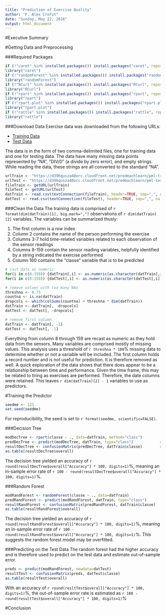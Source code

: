 ```yaml
---
title: "Prediction of Exercise Quality"
author: "F. Alex Crofut"
date: "Sunday, May 22, 2016"
output: html_document
---
```


#Executive Summary



#Getting Data and Preprocessing

###Required Packages
```r
if (!"caret" %in% installed.packages()) install.packages("caret", repos="http://cran.rstudio.com/")
library("caret")
if (!"randomForest" %in% installed.packages()) install.packages("randomForest", repos="http://cran.rstudio.com/")
library("randomForest")
if (!"RCurl" %in% installed.packages()) install.packages("RCurl", repos="http://cran.rstudio.com/")
library("RCurl")
if (!"rpart" %in% installed.packages()) install.packages("rpart", repos="http://cran.rstudio.com/")
library("rpart")
if (!"rpart.plot" %in% installed.packages()) install.packages("rpart.plot", repos="http://cran.rstudio.com/")
library("rpart.plot")
if (!"rattle" %in% installed.packages()) install.packages("rattle", repos="http://cran.rstudio.com/")
library("rattle")
```

###Download Data
Exercise data was downloaded from the following URLs:

* [Training Data](https://d396qusza40orc.cloudfront.net/predmachlearn/pml-training.csv)
* [Test Data](https://d396qusza40orc.cloudfront.net/predmachlearn/pml-testing.csv)

The data is in the form of two comma-delimited files, one for training data and one for testing data.  The data have many missing data points represented by "NA", "DIV/0" (a divide by zero error), and empty strings.  While reading the data, these strings are all converted to the standard "NA". 
```r
urlTrain <- "https://d396qusza40orc.cloudfront.net/predmachlearn/pml-training.csv"
urlTest <- "https://d396qusza40orc.cloudfront.net/predmachlearn/pml-testing.csv"
fileTrain <- getURL(urlTrain)
fileTest <- getURL(urlTest)
datTrain <- read.csv(textConnection(fileTrain), header=TRUE, sep=",", na.strings=c("NA", "#DIV/0!", ""))
datTest <- read.csv(textConnection(fileTest), header=TRUE, sep=",", na.strings=c("NA", "#DIV/0!", ""))
```

###Clean the Data
The training data is comprised of `r format(dim(datTrain)[1], big.mark=",")` observations of `r dim(datTrain)[2]` variables. The variables can be summarized thusly:

1. The first column is a row index
2. Column 2 contains the name of the person performing the exercise
3. Columns 3-7 hold time-related variables related to each observation of the sensor readings
4. Columns 8-159 contain the sensor reading variables, helpfully identified by a string indicated the exercise performed
5. Column 160 contains the "classe" variable that is to be predicted

```r
# cast data as numeric
for(i in c(8:159)) {datTrain[,i] <- as.numeric(as.character(datTrain[,i]))}
for(i in c(8:159)) {datTest[,i] <- as.numeric(as.character(datTest[,i]))}

# remove values with too many NAs
threshna <- 0.75
countna <- is.na(datTrain)
dropcols <- which(colSums(countna) > threshna * dim(datTrain))
datTrain <- datTrain[, -dropcols]
datTest <- datTest[, -dropcols]

# remove first column
datTrain <- datTrain[, -1]
datTest <- datTest[, -1]
```

Everything from column 8 through 159 are recast as numeric as they hold data from the sensors.  Many variables are comprised mostly of missing values.  This analysis uses a threshold of `r threshna * 100`% missing data to determine whether or not a variable will be included.  The first column holds a record number and is not useful for prediction.  It is therefore removed as well.  A quick exploration of the data shows that there does appear to be a relationship between time and performance.  Given the time frame, this may be related to tiring as exercises are performed.  Therefore, the date columns were retained.  This leaves `r dim(datTrain)[2] - 1` variables to use as predictors.  

#Training the Predictor
```r
seedme <- 123
set.seed(seedme)
```
For reproducibility, the seed is set to `r format(seedme, scientific=FALSE)`.  

###Decision Tree
```r
modDecTree <- rpart(classe ~ ., data=datTrain, method="class")         # train the model
predDecTree <- predict(modDecTree, datTrain, type="class")            # predict on training set
resultDecTree <- confusionMatrix(predDecTree, datTrain$classe)        # evaluate model success
as.table(resultDecTree$overall)
```
The decision tree yielded an accuracy of `r round(resultDecTree$overall["Accuracy"] * 100, digits=1)`%, meaning an in-sample error rate of `r 100 - round(resultDecTree$overall["Accuracy"] * 100, digits=1)`%.

###Random Forest
```r
modRandForest <- randomForest(classe ~ ., data=datTrain)
predRandForest <- predict(modRandForest, datTrain, type="class")
resultRandForest <- confusionMatrix(predRandForest, datTrain$classe)
as.table(resultRandForest$overall)
```
The decision tree yielded an accuracy of `r round(resultRandForest$overall["Accuracy"] * 100, digits=1)`%, meaning an in-sample error rate of `r 100 - round(resultRandForest$overall["Accuracy"] * 100, digits=1)`%. This suggests the random forest model may be overfitted.

###Predicting on the Test Data 
The random forest had the higher accuracy and is therefore used to predict on the test data and estimate out-of-sample error.
```r
preds <- predict(modRandForest, newdata=datTest)
resultTest <- confusionMatrix(preds, datTest$classe)
as.table(resultTest$overall)
```
With an accuracy of `r round(resltTest$overall["Accuracy"] * 100, digits=1)`%, the out-of-sample error rate is estimated as `r 100 - round(resultTest$overall["Accuracy"] * 100, digits=1)`%

#Conclusion
